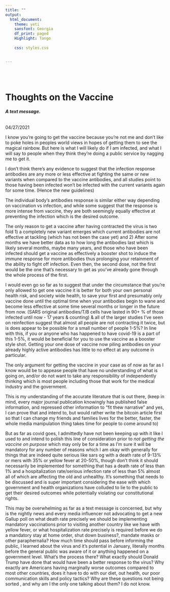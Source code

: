 ```yaml
---
title: ""
output:
  html_document:
    theme: yeti
    sansfont: Georgia
    df_print: paged
    Highlight: Tango
    
    css: styles.css


---
```


<br>
<br>

<h1>**Thoughts on the Vaccine**</h1> 
<h6>
***A text message.***
</h6>

04/27/2021
 <br>

I know you’re going to get the vaccine because you’re not me and don’t like to poke holes in peoples world views in hopes of getting them to see the magical rainbow. But here is what I will likely do if I am infected, and what I will say to people when they think they’re doing a public service by nagging me to get it. 

I don’t think there’s any evidence to suggest that the infection response antibodies are any more or less effective at fighting the same or new variants when compared to the vaccine antibodies, and all studies point to those having been infected won’t be infected with the current variants again for some time. (Hence the new guidelines) 

The individual body’s antibodies response is similar either way depending on vaccination vs infection, and while some suggest that the response is more intense from vaccine, they are both seemingly equally effective at preventing the infection which is the desired outcome. 

The only reason to get a vaccine after having contracted the virus is two fold 1) a completely new variant emerges which current antibodies are not effective at tackling (which has not been the case yet) and 2) After some months we have better data as to how long the antibodies last which is likely several months, maybe many years, and those who have been infected should get a vaccine as effectively a booster shot to induce the immune response for more antibodies thus prolonging your retainment of the ability to fight off infection. Even then, the second dose, not the first would be the one that’s necessary to get as you’ve already gone through the whole process of the first. 

I would even go so far as to suggest that under the circumstance that you’re only allowed to get one vaccine it is better for both your own personal health risk, and society wide health, to save your first and presumably only vaccine done until the optimal time when your antibodies begin to wane and become less effective at some time several months or longer in the future from now. (SARS original antibodies/T/B cells have lasted in 90+ % of those infected  until now - 17 years & counting) & all of the larger studies I’ve seen on reinfection suggest that almost all people are not contracting it twice, but is does appear to be possible for a small number of people 1-5%? In line with this, if you or anyone who has happened to have covid-19 is a part of this 1-5%, it would be beneficial for you to use the vaccine as a booster style shot. Getting your one dose of vaccine now piling antibodies on your already highly active antibodies has little to no effect at any outcome in particular.

The only argument for getting the vaccine in your case as of now as far as I know would be to appease people that have no understanding of what is going on, and/or do not want to take any responsibility of independently thinking which is most people including those that work for the medical industry and the government. 

This is my understanding of the accurate literature that is out there, (keep in mind, every major journal publication knowingly has published false information, and repressed other information to “fit thew narrative” and yes, I can prove that and intend to, but would rather write the bitcoin article first so that I can change my friends and families lives for the better, faster, the whole media manipulation thing takes time for people to come around to) 

But as far as covid goes, I admittedly have not been keeping up with it like I used to and intend to polish this line of consideration prior to *not getting the vaccine on purpose* which may only be for a time as I’m sure it will be mandatory for any number of reasons which I am okay with generally for things that are indeed quite serious like sars og with a death rate of 9-13% or mers with 35% or yellow fever at 20-50%, though don’t think it should necessarily be implemented for something that has a death rate of less than 1% and a hospitalization rate/serious infection rate of less than 5% almost all of which are affecting the old and unhealthy. It’s something that needs to be discussed and is super important considering the ease with which government and health organizations have colluded to lie to the public to get their desired outcomes while potentially violating our constitutional rights. 

This may be overwhelming as far as a text message is concerned, but why is the nightly news and every media influencer not advocating to get a new Gallup poll on what death rate precisely we should be implementing mandatory vaccinations prior to visiting another country like we have with yellow fever, or what hospitalization rate precisely is required before we do a mandatory stay at home order, shut down business?, mandate masks or other paraphernalia? How much time should pass before informing the public, I learned about the virus and it’s potential in January, literally months before the general public was aware of it or anything happened on a government level. What’s the process there? What exactly should Donald Trump have done that would have been a better response to the virus? Why exactly are Americans having marginally worse outcomes compared to most other countries, does it have to do with our diet, out health, our poor communication skills and policy tactics? Why are these questions not being sorted , and why am I the only one talking about them? I do not know. 
